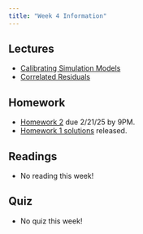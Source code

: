 ```yaml
---
title: "Week 4 Information"
---
```


## Lectures

- [Calibrating Simulation Models](../slides/lecture04-1-diffeqmodels.qmd)
- [Correlated Residuals](../slides/lecture04-2-correlatedresiduals.qmd)

## Homework

- [Homework 2](../hw/hw02/hw02.qmd) due 2/21/25 by 9PM.
- [Homework 1 solutions](../solutions/hw/hw01/hw01.qmd) released.

## Readings

- No reading this week!

## Quiz

- No quiz this week!